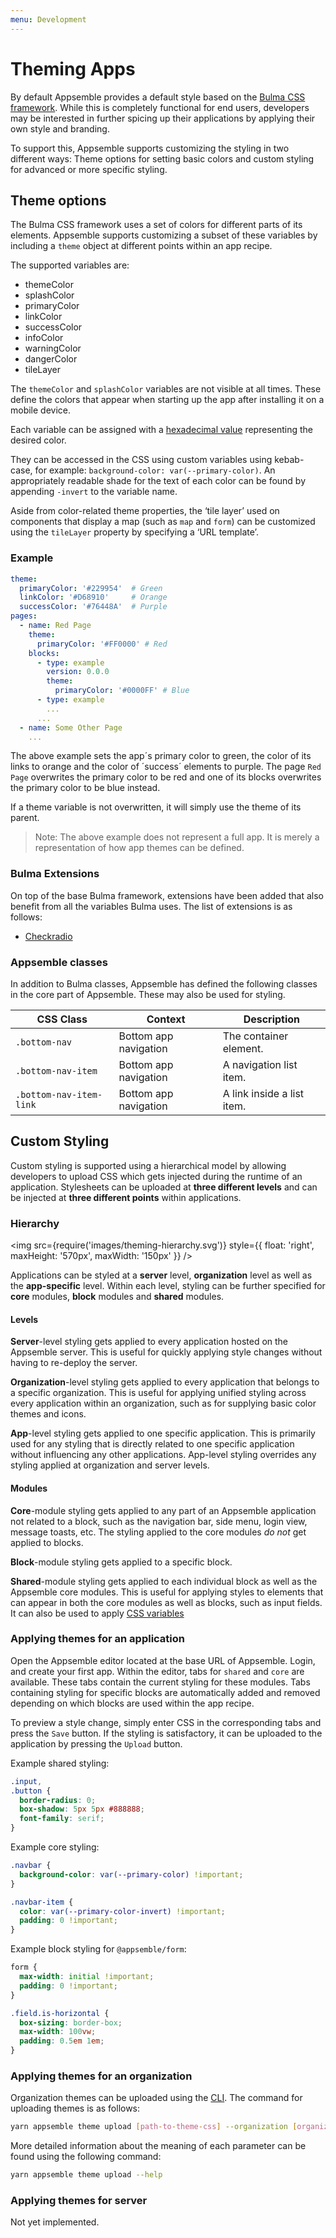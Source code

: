 ```yaml
---
menu: Development
---
```


# Theming Apps

By default Appsemble provides a default style based on the [Bulma CSS framework](bulma). While this
is completely functional for end users, developers may be interested in further spicing up their
applications by applying their own style and branding.

To support this, Appsemble supports customizing the styling in two different ways: Theme options for
setting basic colors and custom styling for advanced or more specific styling.

## Theme options

The Bulma CSS framework uses a set of colors for different parts of its elements. Appsemble supports
customizing a subset of these variables by including a `theme` object at different points within an
app recipe.

The supported variables are:

- themeColor
- splashColor
- primaryColor
- linkColor
- successColor
- infoColor
- warningColor
- dangerColor
- tileLayer

The `themeColor` and `splashColor` variables are not visible at all times. These define the colors
that appear when starting up the app after installing it on a mobile device.

Each variable can be assigned with a [hexadecimal value](hex) representing the desired color.

They can be accessed in the CSS using custom variables using kebab-case, for example:
`background-color: var(--primary-color)`. An appropriately readable shade for the text of each color
can be found by appending `-invert` to the variable name.

Aside from color-related theme properties, the ‘tile layer’ used on components that display a map
(such as `map` and `form`) can be customized using the `tileLayer` property by specifying a ‘URL
template’.

### Example

```yaml
theme:
  primaryColor: '#229954'  # Green
  linkColor: '#D68910'     # Orange
  successColor: '#76448A'  # Purple
pages:
  - name: Red Page
    theme:
      primaryColor: '#FF0000' # Red
    blocks:
      - type: example
        version: 0.0.0
        theme:
          primaryColor: '#0000FF' # Blue
      - type: example
        ...
      ...
  - name: Some Other Page
    ...
```

The above example sets the app´s primary color to green, the color of its links to orange and the
color of ´success´ elements to purple. The page `Red Page` overwrites the primary color to be red
and one of its blocks overwrites the primary color to be blue instead.

If a theme variable is not overwritten, it will simply use the theme of its parent.

> Note: The above example does not represent a full app. It is merely a representation of how app
> themes can be defined.

### Bulma Extensions

On top of the base Bulma framework, extensions have been added that also benefit from all the
variables Bulma uses. The list of extensions is as follows:

- [Checkradio](https://wikiki.github.io/form/checkradio/)

### Appsemble classes

In addition to Bulma classes, Appsemble has defined the following classes in the core part of
Appsemble. These may also be used for styling.

| CSS Class               | Context               | Description                |
| ----------------------- | --------------------- | -------------------------- |
| `.bottom-nav`           | Bottom app navigation | The container element.     |
| `.bottom-nav-item`      | Bottom app navigation | A navigation list item.    |
| `.bottom-nav-item-link` | Bottom app navigation | A link inside a list item. |

## Custom Styling

Custom styling is supported using a hierarchical model by allowing developers to upload CSS which
gets injected during the runtime of an application. Stylesheets can be uploaded at **three different
levels** and can be injected at **three different points** within applications.

### Hierarchy

<img
  src={require('images/theming-hierarchy.svg')}
  style={{ float: 'right', maxHeight: '570px', maxWidth: '150px' }}
/>

Applications can be styled at a **server** level, **organization** level as well as the
**app-specific** level. Within each level, styling can be further specified for **core** modules,
**block** modules and **shared** modules.

#### Levels

**Server**-level styling gets applied to every application hosted on the Appsemble server. This is
useful for quickly applying style changes without having to re-deploy the server.

**Organization**-level styling gets applied to every application that belongs to a specific
organization. This is useful for applying unified styling across every application within an
organization, such as for supplying basic color themes and icons.

**App**-level styling gets applied to one specific application. This is primarily used for any
styling that is directly related to one specific application without influencing any other
applications. App-level styling overrides any styling applied at organization and server levels.

#### Modules

**Core**-module styling gets applied to any part of an Appsemble application not related to a block,
such as the navigation bar, side menu, login view, message toasts, etc. The styling applied to the
core modules _do not_ get applied to blocks.

**Block**-module styling gets applied to a specific block.

**Shared**-module styling gets applied to each individual block as well as the Appsemble core
modules. This is useful for applying styles to elements that can appear in both the core modules as
well as blocks, such as input fields. It can also be used to apply [CSS variables](css-variables)

### Applying themes for an application

Open the Appsemble editor located at the base URL of Appsemble. Login, and create your first app.
Within the editor, tabs for `shared` and `core` are available. These tabs contain the current
styling for these modules. Tabs containing styling for specific blocks are automatically added and
removed depending on which blocks are used within the app recipe.

To preview a style change, simply enter CSS in the corresponding tabs and press the `Save` button.
If the styling is satisfactory, it can be uploaded to the application by pressing the `Upload`
button.

Example shared styling:

```css
.input,
.button {
  border-radius: 0;
  box-shadow: 5px 5px #888888;
  font-family: serif;
}
```

Example core styling:

```css
.navbar {
  background-color: var(--primary-color) !important;
}

.navbar-item {
  color: var(--primary-color-invert) !important;
  padding: 0 !important;
}
```

Example block styling for `@appsemble/form`:

```css
form {
  max-width: initial !important;
  padding: 0 !important;
}

.field.is-horizontal {
  box-sizing: border-box;
  max-width: 100vw;
  padding: 0.5em 1em;
}
```

### Applying themes for an organization

Organization themes can be uploaded using the [CLI](cli). The command for uploading themes is as
follows:

```sh
yarn appsemble theme upload [path-to-theme-css] --organization [organization-id] [--shared|--core|--block @organization/blockname]
```

More detailed information about the meaning of each parameter can be found using the following
command:

```sh
yarn appsemble theme upload --help
```

### Applying themes for server

Not yet implemented. <!-- XXX -->

[bulma]: https://bulma.io/
[hex]: https://htmlcolorcodes.com/
[css-variables]: https://developer.mozilla.org/en-US/docs/Web/CSS/Using_CSS_variables
